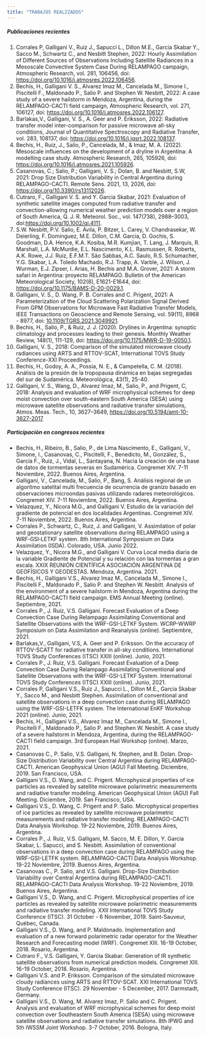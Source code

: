 ```yaml
---
title: "TRABAJOS REALIZADOS"
---
```


<h5>Publicaciones recientes</h5> 	

1. Corrales P, Galligani V., Ruiz J., Sapucci L., Dillon M.E., Garcia Skabar Y., Sacco M., Schwartz C., and Nesbitt Stephen, 2022: Hourly Assimilation of Different Sources of Observations Including Satellite Radiances in a  Mesoscale Convective System Case During RELAMPAGO campaign, Atmospheric Research, vol. 281, 106456, doi: [https://doi.org/10.1016/j.atmosres.2022.106456](https://doi.org/10.1016/j.atmosres.2022.106456).
2. Bechis, H., Galligani V. S., Alvarez Imaz M., Cancelada M., Simone I., Piscitelli F., Maldonado P., Salio P. and Stephen W. Nesbitt, 2022: A case study of a severe hailstorm in Mendoza, Argentina, during the RELAMPAGO-CACTI field campaign, Atmospheric Research, vol. 271, 106127, doi: [https://doi.org/10.1016/j.atmosres.2022.106127](https://doi.org/10.1016/j.atmosres.2022.106127). 
3. Barlakas,V., Galligani, V. S.​, A. Geer and P. Eriksson, 2022: Radiative transfer model inter-comparison for passive microwave all-sky conditions, Journal of Quantitative Spectroscopy and Radiative Transfer, vol. 283, 108137, doi: [https://doi.org/10.1016/j.jqsrt.2022.108137](https://doi.org/10.1016/j.jqsrt.2022.108137). 
4. Bechis, H., Ruiz, J., Salio, P., Cancelada, M., & Imaz, M. A. (2022). Mesoscale influences on the development of a dryline in Argentina: A modelling case study. Atmospheric Research, 265, 105926, doi: [https://doi.org/10.1016/j.atmosres.2021.105926](https://doi.org/10.1016/j.atmosres.2021.105926). 
5. Casanovas, C.; Salio, P.; Galligani, V. S.; Dolan, B. and Nesbitt, S.W, 2021: Drop Size Distribution Variability in Central Argentina during RELAMPAGO-CACTI. Remote Sens. 2021, 13, 2026, doi: [https://doi.org/10.3390/rs13112026](https://doi.org/10.3390/rs13112026). 
6. Cutraro, F., Galligani V. S. and Y. Garcia Skabar, 2021: Evaluation of synthetic satellite images computed from radiative transfer and convection-allowing numerical weather prediction models over a region of South America, Q. J. R. Meteorol. Soc., vol. 147(738), 2988–3003, doi:[https://doi.org/10.1002/qj.4111](https://doi.org/10.1002/qj.4111).  
7. S.W. Nesbitt, P.V. Salio, E. Ávila, P. Bitzer, L. Carey, V.  Chandrasekar, W. Deierling, F. Dominguez, M.E. Dillon, C.M. Garcia, D. Gochis, S. Goodman, D.A. Hence, K.A. Kosiba, M.R. Kumjian, T. Lang, J. Marquis, R. Marshall, L.A. McMurdie, E.L. Nascimento, K.L. Rasmussen, R. Roberts, A.K. Rowe, J.J. Ruiz, E.F.M.T. São Sabbas, A.C. Saulo, R.S. Schumacher, Y.G. Skabar, L.A. Toledo Machado, R.J. Trapp, A. Varble, J. Wilson, J. Wurman, E.J. Zipser, I. Arias, H. Bechis and M.A. Grover, 2021: A storm safari in Argentina: proyecto RELAMPAGO. Bulletin of the American Meteorological Society, 102(8), E1621-E1644, doi: [https://doi.org/10.1175/BAMS-D-20-0029.1](https://doi.org/10.1175/BAMS-D-20-0029.1). 
8. Galligani, V. S., D. Wang, P. B. Corrales and C. Prigent, 2021: A Parameterization of the Cloud Scattering Polarization Signal Derived From GPM Observations for Microwave Fast Radiative Transfer Models, IEEE Transactions on Geoscience and Remote Sensing, vol. 59(11), 8968 - 8977, doi: [10.1109/TGRS.2021.3049921](10.1109/TGRS.2021.3049921).  
9. Bechis, H., Salio, P., & Ruiz, J. J. (2020). Drylines in Argentina: synoptic climatology and processes leading to their genesis. Monthly Weather Review, 148(1), 111-129, doi: [https://doi.org/10.1175/MWR-D-19-0050.1](https://doi.org/10.1175/MWR-D-19-0050.1). 
10. Galligani, V. S., 2018: Comparison of the simulated microwave cloudy radiances using ARTS and RTTOV-SCAT, International TOVS Study Conference-XXI Proceedings. 
11. Bechis, H., Godoy, A. A., Possia, N. E., & Campetella, C. M. (2018). Análisis de la presión de la tropopausa dinámica en bajas segregadas del sur de Sudamérica. Meteorológica, 43(1), 25-40.
12. Galligani, V. S., Wang, D., Alvarez Imaz, M., Salio, P., and Prigent, C, 2018: Analysis and evaluation of WRF microphysical schemes for deep moist convection over south-eastern South America (SESA) using microwave satellite observations and radiative transfer simulations, Atmos. Meas. Tech., 10, 3627–3649, [https://doi.org/10.5194/amt-10-3627-2017](https://doi.org/10.5194/amt-10-3627-2017.)

<h5>Participación en congresos recientes</h5> 	

* Bechis, H., Ribeiro, B., Salio, P., de Lima Nascimento, E., Galligani, V., Simone, I., Casanovas, C., Piscitelli, F., Benedicto, M., González, S., García F., Ruiz, J., Vidal, L., Santayana, N. Hacia la creación de una base de datos de tormentas severas en Sudamérica. Congremet XIV. 7-11 Noviembre, 2022. Buenos Aires, Argentina. 
* Galligani, V., Cancelada, M., Salio, P., Bang, S. Análisis regional de un algoritmo satelital multi frecuencia de ocurrencia de granizo basado en observaciones microondas pasivas utilizando radares meteorológicos. Congremet XIV. 7-11 Noviembre, 2022. Buenos Aires, Argentina. 
* Velazquez, Y., Nicora M.G., and Galligani V. Estudio de la variación del gradiente de potencial en dos localidades Argentinas. Congremet XIV. 7-11 Noviembre, 2022. Buenos Aires, Argentina.
* Corrales P., Schwartz, C., Ruiz, J. and Galligani, V. Assimilation of polar and geostationary satellite observations during RELAMPAGO using a WRF‐GSI‐LETKF system. 8th International Symposium on Data Assimilation (ISDA). Colorado, USA. Junio 2022.
* Velazquez, Y., Nicora M.G., and Galligani V. Curva Local media diaria de la variable Gradiente de Potencial y su relación con las tormentas a gran escala. XXIX REUNIÓN CIENTÍFICA ASOCIACIÓN ARGENTINA DE GEOFÍSICOS Y GEODESTAS. Mendoza, Argentina.  2021. 
* Bechis, H., Galligani V.S., Alvarez Imaz M., Cancelada M., Simone I., Piscitelli F., Maldonado P., Salio P. and Stephen W. Nesbitt. Analysis of the environment of a severe hailstorm in Mendoza, Argentina during the RELAMPAGO-CACTI field campaign. EMS Annual Meeting (online).  Septiembre, 2021. 
* Corrales P., J. Ruiz, V.S. Galligani. Forecast Evaluation of a Deep Convection Case During Relampago Assimilating Conventional and Satellite Observations with the WRF-GSI-LETKF System. WCRP-WWRP Symposium on Data Assimilation and Reanalysis (online). Septiembre, 2021. 
* Barlakas,V., Galligani, V.S​, A. Geer and P. Eriksson. On the accuracy of RTTOV-SCATT for radiative transfer in all-sky conditions. International TOVS Study Conferences (ITSC) XXIII (online). Junio, 2021.
* Corrales P., J. Ruiz, V.S. Galligani. Forecast Evaluation of a Deep Convection Case During Relampago Assimilating Conventional and Satellite Observations with the WRF-GSI-LETKF System. International TOVS Study Conferences (ITSC) XXIII (online). Junio, 2021.
* Corrales P, Galligani V.S., Ruiz J., Sapucci L., Dillon M.E., Garcia Skabar Y., Sacco M., and Nesbitt Stephen. Assimilation of conventional and satellite observations in a deep convection case during RELAMPAGO using the WRF-GSI-LETFK system. The International EnKF Workshop 2021 (online). Junio, 2021. 
* Bechis, H., Galligani V.S., Alvarez Imaz M., Cancelada M., Simone I., Piscitelli F., Maldonado P., Salio P. and Stephen W. Nesbitt. A case study of a severe hailstorm in Mendoza, Argentina, during the RELAMPAGO-CACTI field campaign. 3rd European Hail Workshop (online).  Marzo, 2021. 
* Casanovas C., P. Salio, V.S. Galligani, N. Stephen, and B. Dolan.  Drop-Size Distribution Variability over Central Argentina during RELAMPAGO-CACTI. American Geophysical Union (AGU) Fall Meeting. Diciembre, 2019. San Francisco, USA. 
* Galligani V.S., D. Wang, and C. Prigent. Microphysical properties of ice particles as revealed by satellite microwave polarimetric measurements and radiative transfer modeling. American Geophysical Union (AGU) Fall Meeting. Diciembre, 2019. San Francisco, USA. 
* Galligani V.S., D. Wang, C. Prigent and P. Salio. Microphysical properties of ice particles as revealed by satellite microwave polarimetric measurements and radiative transfer modeling. RELAMPAGO-CACTI Data Analysis Workshop. 19-22 Noviembre, 2019. Buenos Aires, Argentina. 
* Corrales P., J. Ruiz, V.S. Galligani, M. Sacco, M. E. Dillon, Y. Garcia Skabar, L. Sapucci, and S. Nesbitt. Assimilation of conventional observations in a deep convection case during RELAMPAGO using the WRF-GSI-LETFK system. RELAMPAGO-CACTI Data Analysis Workshop. 19-22 Noviembre, 2019. Buenos Aires, Argentina. 
* Casanovas C., P. Salio, and V.S. Galligani.  Drop-Size Distribution Variability over Central Argentina during RELAMPAGO-CACTI. RELAMPAGO-CACTI Data Analysis Workshop. 19-22 Noviembre, 2019. Buenos Aires, Argentina.
* Galligani V.S., D. Wang, and C. Prigent. Microphysical properties of ice particles as revealed by satellite microwave polarimetric measurements and radiative transfer modeling. XXII International TOVS Study Conference (ITSC). 31 October - 6 November, 2019. Saint-Sauveur, Québec, Canada. 
* Galligani V.S., D. Wang, and P. Maldonado. Implementation and evaluation of a new forward polarimetric radar operator for the Weather Research and Forecasting model (WRF). Congremet XIII. 16-19 October, 2018. Rosario, Argentina. 
* Cutraro F., V.S. Galligani, Y. Garcia Skabar. Generation of IR synthetic satellite observations from numerical prediction models. Congremet XIII. 16-19 October, 2018. Rosario, Argentina. 
* Galligani V.S. and P. Eriksson. Comparison of the simulated microwave cloudy radiances using ARTS and RTTOV-SCAT. XXI International TOVS Study Conference (ITSC). 29 November - 5 December, 2017. Darmstadt, Germany. 
* Galligani V.S., D. Wang, M. Alvarez Imaz, P. Salio and C. Prigent. Analysis and evaluation of WRF microphysical schemes for deep moist convection over Southeastern South America (SESA) using microwave satellite observations and radiative transfer simulations. 8th IPWG and 5th IWSSM Joint Workshop. 3-7 October, 2016. Bologna, Italy. 

